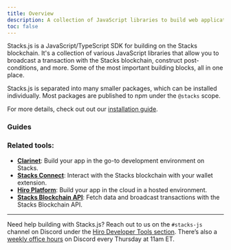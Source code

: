 ```yaml
---
title: Overview
description: A collection of JavaScript libraries to build web applications on Stacks.
toc: false
---
```



Stacks.js is a JavaScript/TypeScript SDK for building on the Stacks blockchain. It's a collection of various JavaScript libraries that allow you to broadcast a transaction with the Stacks blockchain, construct post-conditions, and more. Some of the most important building blocks, all in one place.

Stacks.js is separated into many smaller packages, which can be installed individually. Most packages are published to npm under the `@stacks` scope.

For more details, check out out our [installation guide](./stacks.js/installation).

### Guides

<Cards>
  <Card
    href="/stacks/stacks.js/guides/broadcast-transactions"
    title="Broadcast transactions"
    description="Create and broadcast transactions using Stacks.js builder and helper functions."
  />
  <Card
    href="/stacks/stacks.js/guides/post-conditions"
    title="Constructing post-conditions"
    description="Build post-conditions into your smart contracts and safe-guard your users."
  />
</Cards>

### Related tools:

- **[Clarinet](/stacks/clarinet)**: Build your app in the go-to development environment on Stacks.
- **[Stacks Connect](/stacks/connect)**: Interact with the Stacks blockchain with your wallet extension.
- **[Hiro Platform](/stacks/platform)**: Build your app in the cloud in a hosted environment.
- **[Stacks Blockchain API](/stacks/api)**: Fetch data and broadcast transactions with the Stacks Blockchain API.

---

Need help building with Stacks.js? Reach out to us on the `#stacks-js` channel on Discord under the [Hiro Developer Tools section](https://stacks.chat/). There’s also a [weekly office hours](https://events.stacks.co/event/HD16484710) on Discord every Thursday at 11am ET.
